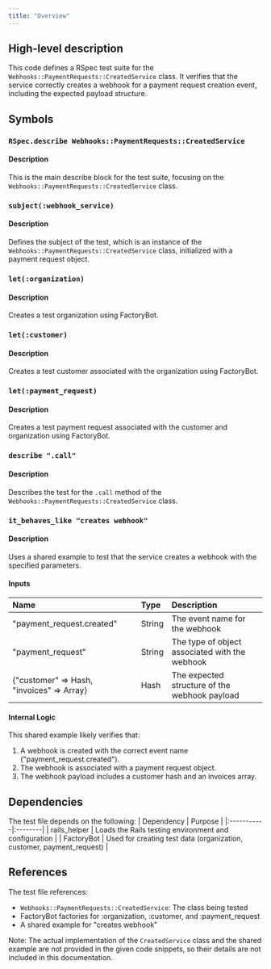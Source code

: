 ```yaml
---
title: "Overview"
---
```


## High-level description
This code defines a RSpec test suite for the `Webhooks::PaymentRequests::CreatedService` class. It verifies that the service correctly creates a webhook for a payment request creation event, including the expected payload structure.

## Symbols

### `RSpec.describe Webhooks::PaymentRequests::CreatedService`
#### Description
This is the main describe block for the test suite, focusing on the `Webhooks::PaymentRequests::CreatedService` class.

### `subject(:webhook_service)`
#### Description
Defines the subject of the test, which is an instance of the `Webhooks::PaymentRequests::CreatedService` class, initialized with a payment request object.

### `let(:organization)`
#### Description
Creates a test organization using FactoryBot.

### `let(:customer)`
#### Description
Creates a test customer associated with the organization using FactoryBot.

### `let(:payment_request)`
#### Description
Creates a test payment request associated with the customer and organization using FactoryBot.

### `describe ".call"`
#### Description
Describes the test for the `.call` method of the `Webhooks::PaymentRequests::CreatedService` class.

### `it_behaves_like "creates webhook"`
#### Description
Uses a shared example to test that the service creates a webhook with the specified parameters.

#### Inputs
| Name | Type | Description |
|:-----|:-----|:------------|
| "payment_request.created" | String | The event name for the webhook |
| "payment_request" | String | The type of object associated with the webhook |
| \{"customer" =&gt; Hash, "invoices" =&gt; Array\} | Hash | The expected structure of the webhook payload |

#### Internal Logic
This shared example likely verifies that:
1. A webhook is created with the correct event name ("payment_request.created").
2. The webhook is associated with a payment request object.
3. The webhook payload includes a customer hash and an invoices array.

## Dependencies
The test file depends on the following:
| Dependency | Purpose |
|:-----------|:--------|
| rails_helper | Loads the Rails testing environment and configuration |
| FactoryBot | Used for creating test data (organization, customer, payment_request) |

## References
The test file references:
- `Webhooks::PaymentRequests::CreatedService`: The class being tested
- FactoryBot factories for :organization, :customer, and :payment_request
- A shared example for "creates webhook"

Note: The actual implementation of the `CreatedService` class and the shared example are not provided in the given code snippets, so their details are not included in this documentation.
